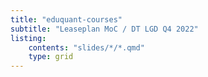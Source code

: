 ```yaml
---
title: "eduquant-courses"
subtitle: "Leaseplan MoC / DT LGD Q4 2022"
listing: 
    contents: "slides/*/*.qmd"
    type: grid
---
```

